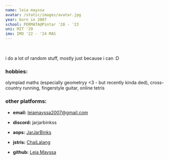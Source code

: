```yaml
---
name: leia mayssa
avatar: /static/images/avatar.jpg
year: born in 2007
school: PERMATA@Pintar '20 - '23
uni: MIT '29
imo: IMO '22 - '24 MAS
---
```



<br/>

i do a lot of random stuff, mostly just because i can :D

### hobbies:
olympiad maths (especially geometryy \<3 - but recently kinda ded)\, cross-country running\, fingerstyle guitar\, online tetris 

### other platforms:

- **email:** [leiamayssa2007@gmail.com](https://mail.google.com/mail/u/leiamayssa2007@gmail.com/#inbox?compose=new)

- **discord:** jarjarbinkss

- **aops:** [JarJarBinks](https://artofproblemsolving.com/community/user/775012)

- **jstris:** [ChaiLalang](https://jstris.jezevec10.com/u/ChaiLalang)

- **github:** [Leia Mayssa](https://github.com/leia-mayssa)

